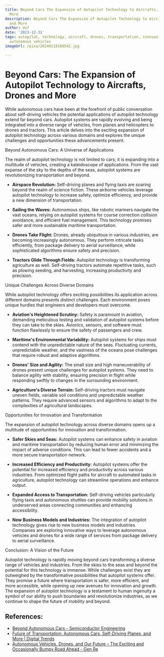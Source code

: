 ```yaml
---
title: Beyond Cars The Expansion of Autopilot Technology to Aircrafts, Drones, and
  More
description: Beyond Cars The Expansion of Autopilot Technology to Aircrafts, Drones,
  and More
author: Usf
date: '2023-12-31'
tags: autopilot, technology, aircraft, drones, transportation, innovation, mobility,
  autonomous vehicles
imageUrl: /pixa/20240118180542.jpg

---
```

# Beyond Cars: The Expansion of Autopilot Technology to Aircrafts, Drones and More

While autonomous cars have been at the forefront of public conversation about self-driving vehicles the  potential applications  of autopilot technology extend far beyond cars. Autopilot systems are rapidly evolving  and being integrated into a diverse range of  vehicles, from planes and helicopters to drones and tractors. This article delves  into the exciting expansion of autopilot  technology across various domains and  explores the unique challenges  and opportunities these advancements  present.

Beyond Autonomous Cars: A Universe of Applications

The realm of autopilot technology is not limited to cars; it is expanding into a multitude of vehicles, creating a kaleidoscope of  applications. From the vast expanse of the sky to the depths of the seas, autopilot systems are revolutionizing transportation and  beyond.

- **Airspace Revolution:** 
Self-driving planes and flying taxis are soaring beyond the realm of science fiction.  These airborne vehicles leverage autopilot technology to increase  safety,  optimize efficiency, and provide a new dimension of transportation. 

- **Sailing the Waves:** 
Autonomous ships, like robotic mariners navigate  the vast oceans, relying  on autopilot systems for course correction collision avoidance,  and efficient fuel management.  This technology  promises safer and more sustainable maritime transportation. 

- **Drones Take Flight:**
Drones, already ubiquitous  in various industries,  are becoming  increasingly autonomous. They perform intricate tasks  efficiently, from package delivery to  aerial surveillance,  while sophisticated algorithms ensure safety and precision.

- **Tractors Glide Through Fields:**
Autopilot technology  is transforming agriculture as well.  Self-driving tractors automate repetitive tasks,  such as plowing seeding, and harvesting, increasing productivity and precision.

Unique Challenges Across Diverse Domains

While autopilot technology offers exciting possibilities its application across different domains presents distinct challenges. Each environment poses unique hurdles that engineers and developers must overcome.

- **Aviation's Heightened Scrutiny:** 
Safety is paramount in aviation, demanding meticulous testing and validation of autopilot systems  before they can take to  the skies. Avionics, sensors, and software must function flawlessly to ensure the safety of passengers and crew.

-  **Maritime's Environmental Variability:**
Autopilot systems for ships must contend  with the  unpredictable nature of the seas. Fluctuating currents, unpredictable  weather,  and the vastness of the oceans  pose challenges that  require robust and  adaptive algorithms.

- **Drones' Size and  Agility:**
The small size and high  maneuverability of drones present unique challenges for autopilot systems. They need to balance agility with stability, ensuring precision in flight while responding swiftly to changes in the surrounding environment.

- **Agriculture's Diverse Terrain:** 
Self-driving tractors must navigate uneven fields, variable soil conditions and unpredictable weather patterns. They require advanced sensors and algorithms  to adapt to the  complexities of agricultural landscapes.

Opportunities for Innovation and Transformation

The expansion  of autopilot technology across diverse domains opens up a multitude of opportunities for innovation and transformation.

- **Safer Skies and Seas:** 
Autopilot systems  can enhance safety in aviation and maritime transportation by reducing human error and minimizing the impact of adverse conditions. This can  lead  to  fewer accidents and a  more secure  transportation network.

- **Increased  Efficiency and Productivity:** 
Autopilot systems offer the  potential for increased efficiency and productivity across various industries. From optimized flight paths for aircraft to automated tasks  in agriculture, autopilot technology can streamline operations and enhance output.

- **Expanded Access to Transportation:** 
Self-driving vehicles particularly flying taxis and autonomous shuttles can  provide mobility solutions in underserved areas connecting communities and enhancing accessibility.

- **New  Business Models and Industries:** 
The integration  of  autopilot technology gives rise to  new business models and industries. Companies  are exploring innovative ways to leverage autonomous vehicles and drones for a wide range  of services from package delivery to aerial  surveillance.

Conclusion: A Vision of the Future

Autopilot technology  is rapidly moving beyond cars transforming a  diverse  range of vehicles and industries. From the skies to the  seas and beyond the potential for this technology is immense. While challenges exist they are outweighed by the transformative possibilities that autopilot  systems offer. They promise a future where transportation is safer, more efficient, and more accessible, while opening up new avenues for innovation and growth. The expansion of autopilot  technology is a testament to human ingenuity a symbol of our ability to push boundaries and  revolutionize industries, as we continue to shape the future of mobility and beyond.

## References:
- [Beyond Autonomous Cars - Semiconductor Engineering](https://semiengineering.com/beyond-autonomous-cars/)
- [Future of Transportation: Autonomous Cars, Self-Driving Planes, and More | Digital Trends](https://www.digitaltrends.com/cars/future-of-transportation-self-driving-autonomous-cars-planes-drones/)
- [Autonomous Vehicles, Drones, and Our Future – The Exciting and Occasionally Bumpy Road Ahead - Gen Re](https://www.genre.com/us/knowledge/publications/2022/july/autonomous-vehicles-drones-and-our-future-en)
